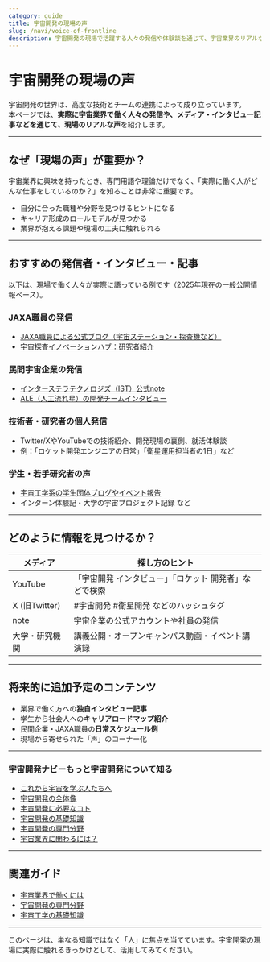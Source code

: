```yaml
---
category: guide
title: 宇宙開発の現場の声
slug: /navi/voice-of-frontline
description: 宇宙開発の現場で活躍する人々の発信や体験談を通じて、宇宙業界のリアルな姿を紹介します。
---
```



<Head>
  <script type="application/ld+json">
    {`{
      "@context": "https://schema.org",
      "@type": "DefinedTerm",
      "name": "宇宙開発の現場の声",
      "inDefinedTermSet": "https://www.space-portal.org",
      "termCode": "voice-of-frontline",
      "description": "宇宙開発の現場で活躍する人々の発信や体験談を通じて、宇宙業界のリアルな姿を紹介します。",
      "url": "https://www.space-portal.org/docs/guide/voice-of-frontline"
    }`}
  </script>
</Head>

# 宇宙開発の現場の声

宇宙開発の世界は、高度な技術とチームの連携によって成り立っています。  
本ページでは、**実際に宇宙業界で働く人々の発信や、メディア・インタビュー記事などを通じて、現場のリアルな声**を紹介します。

---

## なぜ「現場の声」が重要か？

宇宙業界に興味を持ったとき、専門用語や理論だけでなく、「実際に働く人がどんな仕事をしているのか？」を知ることは非常に重要です。

- 自分に合った職種や分野を見つけるヒントになる  
- キャリア形成のロールモデルが見つかる  
- 業界が抱える課題や現場の工夫に触れられる  

---

## おすすめの発信者・インタビュー・記事

以下は、現場で働く人々が実際に語っている例です（2025年現在の一般公開情報ベース）。

### JAXA職員の発信

- [JAXA職員による公式ブログ（宇宙ステーション・探査機など）](https://iss.jaxa.jp/blog/)
- [宇宙探査イノベーションハブ：研究者紹介](https://www.ihub-tansa.jaxa.jp/)

### 民間宇宙企業の発信

- [インターステラテクノロジズ（IST）公式note](https://note.com/interstellar)
- [ALE（人工流れ星）の開発チームインタビュー](https://star-ale.com/)

### 技術者・研究者の個人発信

- Twitter/XやYouTubeでの技術紹介、開発現場の裏側、就活体験談
- 例：「ロケット開発エンジニアの日常」「衛星運用担当者の1日」など

### 学生・若手研究者の声

- [宇宙工学系の学生団体ブログやイベント報告](https://unisec.jp/)
- インターン体験記・大学の宇宙プロジェクト記録 など

---

## どのように情報を見つけるか？

| メディア | 探し方のヒント |
|----------|----------------|
| YouTube  | 「宇宙開発 インタビュー」「ロケット 開発者」などで検索 |
| X (旧Twitter) | #宇宙開発 #衛星開発 などのハッシュタグ |
| note     | 宇宙企業の公式アカウントや社員の発信 |
| 大学・研究機関 | 講義公開・オープンキャンパス動画・イベント講演録 |

---

## 将来的に追加予定のコンテンツ

- 業界で働く方への**独自インタビュー記事**
- 学生から社会人への**キャリアロードマップ紹介**
- 民間企業・JAXA職員の**日常スケジュール例**
- 現場から寄せられた「声」のコーナー化

---

### 宇宙開発ナビーもっと宇宙開発について知る
- [これから宇宙を学ぶ人たちへ](/docs/navi/intro-to-space-dev/)
- [宇宙開発の全体像](/docs/navi/space-dev-overview/)
- [宇宙開発に必要なコト](/docs/navi/what-is-needed/)
- [宇宙開発の基礎知識](/docs/navi/basic-knowledge/)
- [宇宙開発の専門分野](/docs/navi/region-of-expertise/)
- [宇宙業界に関わるには？](/docs/navi/how-to-commit/)

---

## 関連ガイド

- [宇宙業界で働くには](/docs/guide/how-to-work/)
- [宇宙開発の専門分野](/docs/navi/region-of-expertise/)
- [宇宙工学の基礎知識](/docs/navi/basic-knowledge/)

---

このページは、単なる知識ではなく「人」に焦点を当てています。宇宙開発の現場に実際に触れるきっかけとして、活用してみてください。
